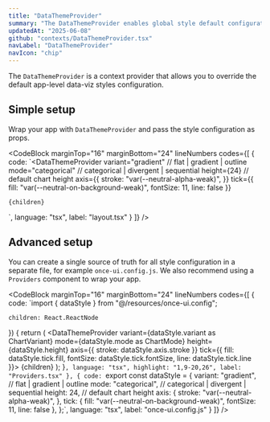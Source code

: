 ```yaml
---
title: "DataThemeProvider"
summary: "The DataThemeProvider enables global style default configuration for Once UI's data-viz components."
updatedAt: "2025-06-08"
github: "contexts/DataThemeProvider.tsx"
navLabel: "DataThemeProvider"
navIcon: "chip"
---
```


The `DataThemeProvider` is a context provider that allows you to override the default app-level data-viz styles configuration.

## Simple setup

Wrap your app with `DataThemeProvider` and pass the style configuration as props.

<CodeBlock
  marginTop="16"
  marginBottom="24"
  lineNumbers
  codes={[
    {
      code:
`<DataThemeProvider
    variant="gradient" // flat | gradient | outline
    mode="categorical" // categorical | divergent | sequential
    height={24} // default chart height
    axis={{
      stroke: "var(--neutral-alpha-weak)",
    }}
    tick={{
      fill: "var(--neutral-on-background-weak)",
      fontSize: 11,
      line: false
    }}
>
    {children}
</DataThemeProvider>`,
      language: "tsx",
      label: "layout.tsx"
    }
  ]}
/>

## Advanced setup

You can create a single source of truth for all style configuration in a separate file, for example `once-ui.config.js`. We also recommend using a `Providers` component to wrap your app.

<CodeBlock
  marginTop="16"
  marginBottom="24"
  lineNumbers
  codes={[
    {
      code:
`import { dataStyle } from "@/resources/once-ui.config";

    children: React.ReactNode
}) {
    return (
      <ThemeProvider>
        <DataThemeProvider
          variant={dataStyle.variant as ChartVariant}
          mode={dataStyle.mode as ChartMode}
          height={dataStyle.height}
          axis={{
            stroke: dataStyle.axis.stroke
          }}
          tick={{
            fill: dataStyle.tick.fill,
            fontSize: dataStyle.tick.fontSize,
            line: dataStyle.tick.line
          }}>
          <ToastProvider>
            <IconProvider>
              {children}
            </IconProvider>
          </ToastProvider>
        </DataThemeProvider>
      </ThemeProvider>
    );
}`,
      language: "tsx",
      highlight: "1,9-20,26",
      label: "Providers.tsx"
    },
    {
      code:
`export const dataStyle = {
    variant: "gradient", // flat | gradient | outline
    mode: "categorical", // categorical | divergent | sequential
    height: 24, // default chart height
    axis: {
      stroke: "var(--neutral-alpha-weak)",
    },
    tick: {
      fill: "var(--neutral-on-background-weak)",
      fontSize: 11,
      line: false
    },
};`,
      language: "tsx",
      label: "once-ui.config.js"
    }
  ]}
/>